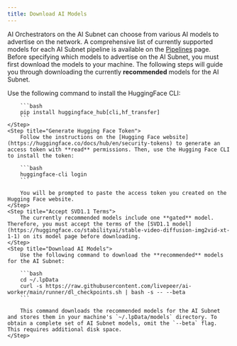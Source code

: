 ```yaml
---
title: Download AI Models
---
```


AI Orchestrators on the AI Subnet can choose from various AI models to advertise
on the network. A comprehensive list of currently supported models for each AI
Subnet pipeline is available on the [Pipelines](/ai/pipelines) page. Before
specifying which models to advertise on the AI Subnet, you must first download
the models to your machine. The following steps will guide you through
downloading the currently **recommended** models for the AI Subnet.

<Steps>
    <Step title="Install HuggingFace CLI">
        Use the following command to install the HuggingFace CLI:

        ```bash
        pip install huggingface_hub[cli,hf_transfer]
        ```
    </Step>
    <Step title="Generate Hugging Face Token">
        Follow the instructions on the [Hugging Face website](https://huggingface.co/docs/hub/en/security-tokens) to generate an access token with **read** permissions. Then, use the Hugging Face CLI to install the token:

        ```bash
        huggingface-cli login
        ```

        You will be prompted to paste the access token you created on the Hugging Face website.
    </Step>
    <Step title="Accept SVD1.1 Terms">
        The currently recommended models include one **gated** model. Therefore, you must accept the terms of the [SVD1.1 model](https://huggingface.co/stabilityai/stable-video-diffusion-img2vid-xt-1-1) on its model page before downloading.
    </Step>
    <Step title="Download AI Models">
        Use the following command to download the **recommended** models for the AI Subnet:

        ```bash
        cd ~/.lpData
        curl -s https://raw.githubusercontent.com/livepeer/ai-worker/main/runner/dl_checkpoints.sh | bash -s -- --beta
        ```

        This command downloads the recommended models for the AI Subnet and stores them in your machine's `~/.lpData/models` directory. To obtain a complete set of AI Subnet models, omit the `--beta` flag. This requires additional disk space.
    </Step>

</Steps>
